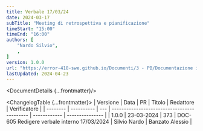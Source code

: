 ```yaml
---
title: Verbale 17/03/24
date: 2024-03-17
subTitle: "Meeting di retrospettiva e pianificazione"
timeStart: "15:00"
timeEnd: "16:00"
authors: [
	"Nardo Silvio",
	,
]
version: 1.0.0
url: "https://error-418-swe.github.io/Documenti/3 - PB/Documentazione interna/Verbali/24-03-17_v1.0.0.pdf"
lastUpdated: 2024-04-23
---
```



<DocumentDetails {...frontmatter}/>

<ChangelogTable {...frontmatter}>
| Versione | Data       | PR  | Titolo                                      | Redattore    | Verificatore    |
| -------- | ---------- | --- | ------------------------------------------- | ------------ | --------------- |
| 1.0.0    | 23-03-2024 | 373 | DOC-605 Redigere verbale interno 17/03/2024 | Silvio Nardo | Banzato Alessio |
</ChangelogTable>

